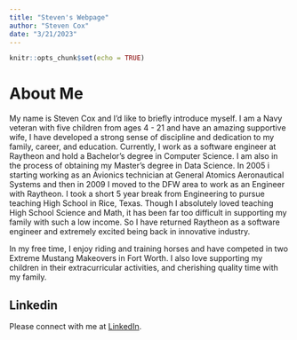 ---
title: "Steven's Webpage"
author: "Steven Cox"
date: "3/21/2023"
---

```{r setup, include=FALSE}
knitr::opts_chunk$set(echo = TRUE)
```

# About Me

My name is Steven Cox and I'd like to briefly introduce myself.  I am a Navy veteran with five children from ages 4 - 21 and have an amazing supportive wife, I have developed a strong sense of discipline and dedication to my family, career, and education. Currently, I work as a software engineer at Raytheon and hold a Bachelor's degree in Computer Science. I am also in the process of obtaining my Master's degree in Data Science. 
In 2005 i starting working as an Avionics technician at General Atomics Aeronautical Systems and then in 2009 I moved to the DFW area to work as an Engineer with Raytheon.  I took a short 5 year break from Engineering to pursue teaching High School in Rice, Texas.  Though I absolutely loved teaching High School Science and Math, it has been far too difficult in supporting my family with such a low income.  So I have returned Raytheon as a software engineer and extremely excited being back in innovative industry. 

In my free time, I enjoy riding and training horses and have competed in two Extreme Mustang Makeovers in Fort Worth.  I also love supporting my children in their extracurricular activities, and cherishing quality time with my family.

## Linkedin

Please connect with me at [LinkedIn](http://www.linkedin.com/in/steven-cox-714ba7240). 
